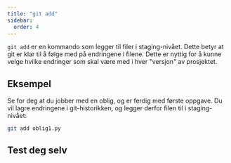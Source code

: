 ```yaml
---
title: "git add"
sidebar:
  order: 4
---
```


`git add` er en kommando som legger til filer i staging-nivået. Dette betyr at git er klar til å følge med på endringene i filene. Dette er nyttig for å kunne velge hvilke endringer som skal være med i hver "versjon" av prosjektet.

## Eksempel

Se for deg at du jobber med en oblig, og er ferdig med første oppgave. Du vil lagre endringene i git-historikken, og legger derfor filen til i staging-nivået:

```bash
git add oblig1.py
```

## Test deg selv


<SelectCorrect
  question="Hva gjør 'git add' kommandoen i Git?"
  correct="Den flytter filen med sine nåværende endringer til staging-området."
  wrong1="Den skaper en ny fil i Git repository."
  wrong2="Den flytter alle endringene fra lokalt repository til eksternt repository."
/>


<LikeThisPage />
